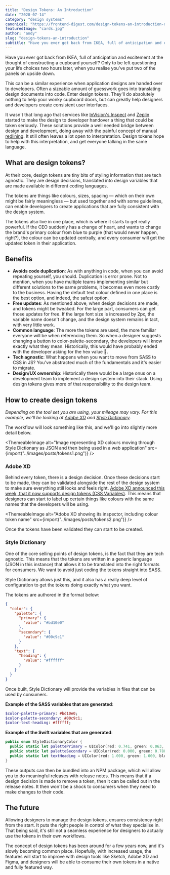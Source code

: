 ```yaml
---
title: "Design Tokens: An Introduction"
date: "2020-07-14"
category: "design systems"
canonical: "https://frontend-digest.com/design-tokens-an-introduction-db0b3c999322"
featuredImage: "cards.jpg"
author: "andy"
slug: "design-tokens-an-introduction"
subtitle: "Have you ever got back from IKEA, full of anticipation and excitement at the thought of constructing a cupboard yourself? Only to be left questioning your life choices two hours later, when you realise you've put two of the panels on upside down."
---
```



Have you ever got back from IKEA, full of anticipation and excitement at the thought of constructing a cupboard yourself? Only to be left questioning your life choices two hours later, when you realise you've put two of the panels on upside down.

This can be a similar experience when application designs are handed over to developers. Often a sizeable amount of guesswork goes into translating design documents into code. Enter design tokens. They'll do absolutely nothing to help your wonky cupboard doors, but can greatly help designers and developers create consistent user interfaces.

It wasn't that long ago that services like [InVision's Inspect](https://www.invisionapp.com/feature/inspect/) and [Zeplin](https://zeplin.io/) started to make the design to developer handover a thing that could be taken seriously. These solutions provide a well needed bridge between design and development, doing away with the painful concept of manual [redlining](https://www.uxbeginner.com/glossary/redlining/). It still often leaves a lot open to interpretation. Design tokens hope to help with this interpretation, and get everyone talking in the same language.

## What are design tokens?

At their core, design tokens are tiny bits of styling information that are tech agnostic. They are design decisions, translated into design variables that are made available in different coding languages.

The tokens are things like colours, sizes, spacing — which on their own might be fairly meaningless — but used together and with some guidelines, can enable developers to create applications that are fully consistent with the design system.

The tokens also live in one place, which is where it starts to get really powerful. If the CEO suddenly has a change of heart, and wants to change the brand's primary colour from blue to purple (that would never happen, right?), the colour can be updated centrally, and every consumer will get the updated token in their application.

## Benefits

- **Avoids code duplication**: As with anything in code, when you can avoid repeating yourself, you should. Duplication is error prone. Not to mention, when you have multiple teams implementing similar but different solutions to the same problems, it becomes even more costly to the business. Having the default text colour defined in one place is the best option, and indeed, the safest option.
- **Free updates**: As mentioned above, when design decisions are made, and tokens might be tweaked. For the large part, consumers can get those updates for free. If the large font size is increased by 2px, the variable name doesn't change, and the design system remains in tact, with very little work.
- **Common language**: The more the tokens are used, the more familiar everyone will be when referencing them. So when a designer suggests changing a button to color-palette-secondary, the developers will know exactly what they mean. Historically, this would have probably ended with the developer asking for the hex value 😬.
- **Tech agnostic**: What happens when you want to move from SASS to CSS in JS? You've abstracted much of the fundamentals and it's easier to migrate.
- **Design/UX ownership**: Historically there would be a large onus on a development team to implement a design system into their stack. Using design tokens gives more of that responsibility to the design team.

## How to create design tokens

_Depending on the tool set you are using, your mileage may vary. For this example, we'll be looking at [Adobe XD](https://www.adobe.com/products/xd.html) and [Style Dictionary](https://amzn.github.io/style-dictionary/)._

The workflow will look something like this, and we'll go into slightly more detail below.

<ThemeableImage
  alt="Image representing XD colours moving through Style Dictionary as JSON and then being used in a web application"
  src={import("../images/posts/tokens1.png")}
/>

### Adobe XD

Behind every token, there is a design decision. Once these decisions start to be made, they can be validated alongside the rest of the design system to make sure everything still looks and feels right. [Adobe XD announced this week, that it now supports design tokens (CSS Variables)](https://www.youtube.com/watch?v=-ifl1tl-SuE). This means that designers can start to label up certain things like colours with the same names that the developers will be using.

<ThemeableImage
  alt="Adobe XD showing its inspector, including colour token name"
  src={import("../images/posts/tokens2.png")}
/>

Once the tokens have been validated they can start to be created.

### Style Dictionary

One of the core selling points of design tokens, is the fact that they are tech agnostic. This means that the tokens are written in a generic language (JSON in this instance) that allows it to be translated into the right formats for consumers. We want to avoid just coding the tokens straight into SASS.

Style Dictionary allows just this, and it also has a really deep level of configuration to get the tokens doing exactly what you want.

The tokens are authored in the format below:

```json
{
  "color": {
    "palette": {
      "primary": {
        "value": "#bd10e0"
      },
      "secondary": {
        "value": "#00c9c1"
      }
    },
    "text": {
      "heading": {
        "value": "#ffffff"
      }
    }
  }
}
```

Once built, Style Dictionary will provide the variables in files that can be used by consumers.

**Example of the SASS variables that are generated**:

```sass
$color-palette-primary: #bd10e0;
$color-palette-secondary: #00c9c1;
$color-text-heading: #ffffff;
```

**Example of the Swift variables that are generated**:

```swift
public enum StyleDictionaryColor {
  public static let palettePrimary = UIColor(red: 0.741, green: 0.063, blue: 0.878, alpha:1)
  public static let paletteSecondary = UIColor(red: 0.000, green: 0.788, blue: 0.757, alpha:1)
  public static let textHeading = UIColor(red: 1.000, green: 1.000, blue: 1.000, alpha:1)
}
```

These outputs can then be bundled into an NPM package, which will allow you to do meaningful releases with release notes. This means that if a design decision is made to remove a token, then it can be called out in the release notes. It then won't be a shock to consumers when they need to make changes to their code.

## The future

Allowing designers to manage the design tokens, ensures consistency right from the start. It puts the right people in control of what they specialise in. That being said, it's still not a seamless experience for designers to actually use the tokens in their own workflows.

The concept of design tokens has been around for a few years now, and it's slowly becoming common place. Hopefully, with increased usage, the features will start to improve with design tools like Sketch, Adobe XD and Figma, and designers will be able to consume their own tokens in a native and fully featured way.
